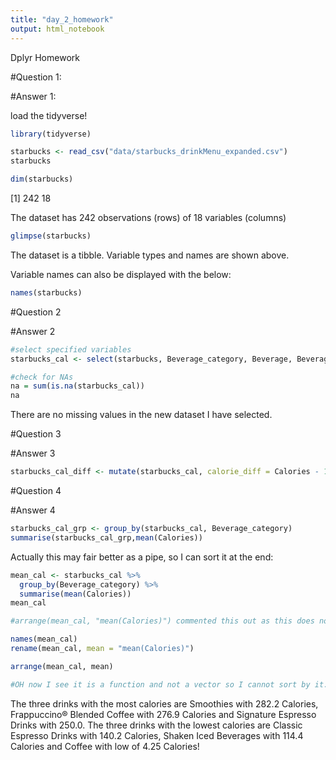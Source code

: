 ```yaml
---
title: "day_2_homework"
output: html_notebook
---
```

Dplyr Homework

#Question 1:

#Answer 1:

load the tidyverse!

```r
library(tidyverse)
```

```r
starbucks <- read_csv("data/starbucks_drinkMenu_expanded.csv")
starbucks
```

```r
dim(starbucks)
```
[1] 242  18

The dataset has 242 observations (rows) of 18 variables (columns)

```r
glimpse(starbucks)
```

The dataset is a tibble. Variable types and names are shown above. 

Variable names can also be displayed with the below:
```r
names(starbucks)
```


#Question 2

#Answer 2

```r
#select specified variables
starbucks_cal <- select(starbucks, Beverage_category, Beverage, Beverage_prep, Calories)

#check for NAs
na = sum(is.na(starbucks_cal))
na
```
There are no missing values in the new dataset I have selected.

#Question 3

#Answer 3

```r
starbucks_cal_diff <- mutate(starbucks_cal, calorie_diff = Calories - 135)
```

#Question 4

#Answer 4

```r
starbucks_cal_grp <- group_by(starbucks_cal, Beverage_category)
summarise(starbucks_cal_grp,mean(Calories))
```
Actually this may fair better as a pipe, so I can sort it at the end:

```r
mean_cal <- starbucks_cal %>% 
  group_by(Beverage_category) %>%
  summarise(mean(Calories))
mean_cal

#arrange(mean_cal, "mean(Calories)") commented this out as this does not work. I have tried with and without the "". I am not sure why I cannot order the mean calories column? 

names(mean_cal)
rename(mean_cal, mean = "mean(Calories)")

arrange(mean_cal, mean)

#OH now I see it is a function and not a vector so I cannot sort by it. I understand now. I am not sure how to make this a vector...
```

The three drinks with the most calories are Smoothies with 282.2 Calories, Frappuccino® Blended Coffee with 276.9 Calories and Signature Espresso Drinks with 250.0. The three drinks with the lowest calories are Classic Espresso Drinks with 140.2 Calories, Shaken Iced Beverages with 114.4 Calories and Coffee with  low of 4.25 Calories!
